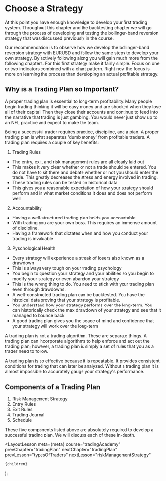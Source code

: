 
# Choose a Strategy

At this point you have enough knowledge to develop your first trading system. Throughout this chapter and the backtesting
chapter we will go through the process of developing and testing the bollinger-band reversion strategy that was discussed
previously in the course.

Our recommendation is to observe how we develop the bollinger-band reversion strategy with EURUSD and follow the same steps to
develop your own strategy. By actively following along you will gain much more from the following chapters. For this first
strategy make it fairly simple. Focus on one or two indicators combined with a chart pattern. Right now the focus is more on
learning the process than developing an actual profitable strategy.

## Why is a Trading Plan so Important?

A proper trading plan is essential to long-term profitability. Many people begin trading thinking it will be easy money and
are shocked when they lose all of their capital. Then they close their accounts and continue to feed into the narrative
that trading is just gambling. You would never just show up to an NFL practice and expect to make the team.

Being a successful trader requires practice, discipline, and a plan. A proper trading plan is what separates 'dumb money' from
profitable traders. A trading plan requires a couple of key benefits:

1. Trading Rules

- The entry, exit, and risk management rules are all clearly laid out
- This makes it very clear whether or not a trade should be entered. You do not have to sit there and debate whether or
  not you should enter the trade. This greatly decreases the stress and energy involved in trading.
- These trading rules can be tested on historical data
- This gives you a reasonable expectation of how your strategy should perform and in what market conditions it does and
  does not perform well

2. Accountability

- Having a well-structured trading plan holds you accountable
- With trading you are your own boss. This requires an immense amount of discipline.
- Having a framework that dictates when and how you conduct your trading is invaluable

3. Pyschological Health

- Every strategy will experience a streak of losers also known as a drawdown
- This is always very tough on your trading psychology
- You begin to question your strategy and your abilities so you begin to modify your strategy or even abandon your strategy
- This is the wrong thing to do. You need to stick with your trading plan even through drawdowns.
- A well-constructed trading plan can be backtested. You have the histoical data proving that your strategy is profitable.
- You understand how your strategy performs over the long-term. You can historically check the max drawdown of your strategy
  and see that it managed to bounce back
- A good trading plan gives you the peace of mind and confidence that your strategy will work over the long-term

A trading plan is not a trading algorithm. These are separate things. A trading plan can incorporate algorithms to help enforce
and act out the trading plan; however, a trading plan is simply a set of rules that you as a trader need to follow.

A trading plan is so effective because it is repeatable. It provides consistent conditions for trading that can later be
analyzed. Without a trading plan it is almost impossible to accurately gauge your strategy's performance.

## Components of a Trading Plan

1. Risk Management Strategy
2. Entry Rules
3. Exit Rules
4. Trading Journal
5. Schedule

These five components listed above are absolutely required to develop a successful trading plan. We will discuss each of
these in-depth.

  <LayoutLesson
    meta={meta}
    course="tradingAcademy"
    prevChapter="tradingPlan"
    nextChapter="tradingPlan"
    prevLesson="typesOfTraders"
    nextLesson="riskManagementStrategy"
  >
    {children}
  </LayoutLesson>
);
